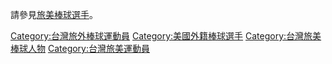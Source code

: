 請參見[[旅美棒球選手|旅美棒球選手]]。

[[Category:台灣旅外棒球運動員|Category:台灣旅外棒球運動員]]
[[Category:美國外籍棒球選手|Category:美國外籍棒球選手]]
[[Category:台灣旅美棒球人物|Category:台灣旅美棒球人物]]
[[Category:台灣旅美運動員|Category:台灣旅美運動員]]